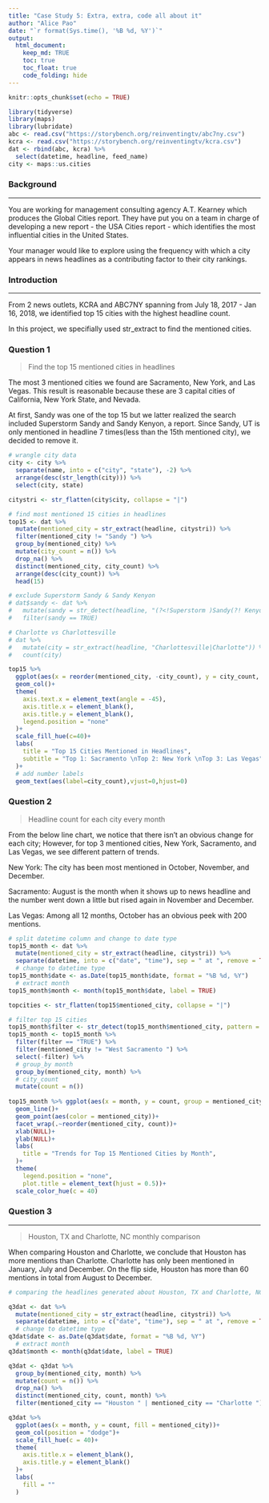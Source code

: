 ```yaml
---
title: "Case Study 5: Extra, extra, code all about it"
author: "Alice Pao"
date: "`r format(Sys.time(), '%B %d, %Y')`"
output: 
  html_document:
    keep_md: TRUE
    toc: true
    toc_float: true
    code_folding: hide
---
```


```r
knitr::opts_chunk$set(echo = TRUE)
```

```r
library(tidyverse)
library(maps)
library(lubridate)
abc <- read.csv("https://storybench.org/reinventingtv/abc7ny.csv")
kcra <- read.csv("https://storybench.org/reinventingtv/kcra.csv")
dat <- rbind(abc, kcra) %>% 
  select(datetime, headline, feed_name)
city <- maps::us.cities
```

### Background
***
You are working for management consulting agency A.T. Kearney which produces the Global Cities report. They have put you on a team in charge of developing a new report - the USA Cities report - which identifies the most influential cities in the United States.

Your manager would like to explore using the frequency with which a city appears in news headlines as a contributing factor to their city rankings. 

### Introduction
***
From 2 news outlets, KCRA and ABC7NY spanning from July 18, 2017 - Jan 16, 2018, we identified top 15 cities with the highest headline count. 

In this project, we specifially used str_extract to find the mentioned cities. 

### Question 1
> Find the top 15 mentioned cities in headlines

The most 3 mentioned cities we found are Sacramento, New York, and Las Vegas. This result is reasonable because these are 3 capital cities of California, New York State, and Nevada. 

At first, Sandy was one of the top 15 but we latter realized the search included Superstorm Sandy and Sandy Kenyon, a report. Since Sandy, UT is only mentioned in headline 7 times(less than the 15th mentioned city), we decided to remove it.  

```r
# wrangle city data
city <- city %>% 
  separate(name, into = c("city", "state"), -2) %>% 
  arrange(desc(str_length(city))) %>% 
  select(city, state)

citystri <- str_flatten(city$city, collapse = "|")

# find most mentioned 15 cities in headlines 
top15 <- dat %>% 
  mutate(mentioned_city = str_extract(headline, citystri)) %>% 
  filter(mentioned_city != "Sandy ") %>% 
  group_by(mentioned_city) %>% 
  mutate(city_count = n()) %>% 
  drop_na() %>% 
  distinct(mentioned_city, city_count) %>% 
  arrange(desc(city_count)) %>% 
  head(15)

# exclude Superstorm Sandy & Sandy Kenyon
# dat$sandy <- dat %>% 
#   mutate(sandy = str_detect(headline, "(?<!Superstorm )Sandy(?! Kenyon)(?! Hook)")) %>% 
#   filter(sandy == TRUE)

# Charlotte vs Charlottesville 
# dat %>% 
#   mutate(city = str_extract(headline, "Charlottesville|Charlotte")) %>% 
#   count(city)    

top15 %>% 
  ggplot(aes(x = reorder(mentioned_city, -city_count), y = city_count, fill = mentioned_city))+
  geom_col()+
  theme(
    axis.text.x = element_text(angle = -45),
    axis.title.x = element_blank(), 
    axis.title.y = element_blank(),
    legend.position = "none"
  )+
  scale_fill_hue(c=40)+
  labs(
    title = "Top 15 Cities Mentioned in Headlines", 
    subtitle = "Top 1: Sacramento \nTop 2: New York \nTop 3: Las Vegas", 
  )+
  # add number labels
  geom_text(aes(label=city_count),vjust=0,hjust=0)
```

### Question 2
> Headline count for each city every month 

From the below line chart, we notice that there isn't an obvious change for each city; However, for top 3 mentioned cities, New York, Sacramento, and Las Vegas, we see different pattern of trends. 

New York: The city has been most mentioned in October, November, and December. 

Sacramento: August is the month when it shows up to news headline and the number went down a little but rised again in November and December. 

Las Vegas: Among all 12 months, October has an obvious peek with 200 mentions. 

```r
# split datetime column and change to date type
top15_month <- dat %>% 
  mutate(mentioned_city = str_extract(headline, citystri)) %>% 
  separate(datetime, into = c("date", "time"), sep = " at ", remove = TRUE)
  # change to datetime type
top15_month$date <- as.Date(top15_month$date, format = "%B %d, %Y") 
  # extract month 
top15_month$month <- month(top15_month$date, label = TRUE)

topcities <- str_flatten(top15$mentioned_city, collapse = "|")

# filter top 15 cities 
top15_month$filter <- str_detect(top15_month$mentioned_city, pattern = topcities)
top15_month <- top15_month %>% 
  filter(filter == "TRUE") %>% 
  filter(mentioned_city != "West Sacramento ") %>% 
  select(-filter) %>% 
  # group_by month
  group_by(mentioned_city, month) %>%
  # city_count
  mutate(count = n())
  
top15_month %>% ggplot(aes(x = month, y = count, group = mentioned_city))+
  geom_line()+
  geom_point(aes(color = mentioned_city))+
  facet_wrap(.~reorder(mentioned_city, count))+
  xlab(NULL)+
  ylab(NULL)+
  labs(
    title = "Trends for Top 15 Mentioned Cities by Month", 
  )+
  theme(
    legend.position = "none", 
    plot.title = element_text(hjust = 0.5))+
  scale_color_hue(c = 40)

```

### Question 3
***
> Houston, TX and Charlotte, NC monthly comparison

When comparing Houston and Charlotte, we conclude that Houston has more mentions than Charlotte. Charlotte has only been mentioned in January, July and December. On the flip side, Houston has more than 60 mentions in total from August to December.

```r
# comparing the headlines generated about Houston, TX and Charlotte, NC over time (by month)

q3dat <- dat %>% 
  mutate(mentioned_city = str_extract(headline, citystri)) %>% 
  separate(datetime, into = c("date", "time"), sep = " at ", remove = TRUE)
  # change to datetime type
q3dat$date <- as.Date(q3dat$date, format = "%B %d, %Y") 
  # extract month 
q3dat$month <- month(q3dat$date, label = TRUE)

q3dat <- q3dat %>% 
  group_by(mentioned_city, month) %>% 
  mutate(count = n()) %>% 
  drop_na() %>% 
  distinct(mentioned_city, count, month) %>% 
  filter(mentioned_city == "Houston " | mentioned_city == "Charlotte ")

q3dat %>% 
  ggplot(aes(x = month, y = count, fill = mentioned_city))+
  geom_col(position = "dodge")+
  scale_fill_hue(c = 40)+
  theme(
    axis.title.x = element_blank(), 
    axis.title.y = element_blank()
  )+
  labs(
    fill = ""
  )
  
```

